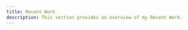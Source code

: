 ```yaml
---
title: Recent Work
description: This section provides an overview of my Recent Work.
---
```

<CardGrid>
  <Card
    variant = "image"
    image = "/images/bb-coin-branding/header.png"
    className = "hover:!bg-emerald-100 dark:hover:!bg-emerald-900"
    subtitle="Web Design, UX Design, Branding"
    title="Bounce Back Coin Branding"
    description="Welcome to the Bounce Back Coin Branding Design Showcase. Bounce Back Coin is a learning platform that lets users earn cryptocurrency by participating in educational activities. Our goal is to make learning fun and rewarding."
    href="/docs/recent-work/bounce-back-coin-branding"
    cta={true}
  />
  <Card
    variant = "image"
    image = "/images/bb-digital-branding/thumb.png"
    className = "hover:!bg-slate-200 dark:hover:!bg-zinc-700"
    subtitle="Web Design, Branding"
    title="Bounce Back Digital Branding"
    description="Welcome to the Bounce Back Coin Branding Design Showcase. Bounce Back Coin is a learning platform that lets users earn cryptocurrency by participating in educational activities. Our goal is to make learning fun and rewarding."
    href="/docs/recent-work/bounce-back-coin-branding"
    cta={true}
  />
  <Card
    variant = "image"
    image = "/images/lynk/thumb.jpg"
    className = "hover:!bg-blue-100 dark:hover:!bg-sky-950"
    subtitle="UX Design, Product Design"
    title="Lynk"
    description="Welcome to the Bounce Back Coin Branding Design Showcase. Bounce Back Coin is a learning platform that lets users earn cryptocurrency by participating in educational activities. Our goal is to make learning fun and rewarding."
    href="/docs/recent-work/bounce-back-coin-branding"
    cta={true}
  />
</CardGrid>
